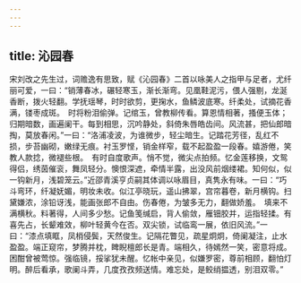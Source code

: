 ```yaml
---
---
---
```

title: 沁园春
---




宋刘改之先生过，词赡逸有思致，赋《沁园春》二首以咏美人之指甲与足者，尤纤丽可爱，一曰：“销薄春冰，碾轻寒玉，渐长渐弯。见凰鞋泥污，偎人强剔，龙涎香断，拨火轻翻。学抚瑶琴，时时欲剪，更掬水，鱼鳞波底寒。纤柔处，试摘花香满，镂枣成斑。　时将粉泪偷弹。记绾玉，曾教柳传看。算恩情相著，搔便玉体；归期暗数，画遍阑干。每到相思，沉吟静处，斜倚朱唇皓齿间。风流甚，把仙郎暗掏，莫放春闲。”一曰：“洛浦凌波，为谁微步，轻尘暗生。记踏花芳径，乱红不损，步苔幽砌，嫩绿无痕。衬玉罗悭，销金样窄，载不起盈盈一段春。嬉游倦，笑教人款捻，微褪些根。　有时自度歌声。悄不觉，微尖点拍频。忆金莲移换，文鸳得侣，绣茵催衮，舞凤轻分。懊恨深遮，牵情半露，出没风前烟缕裙。知何似，似一钩新月，浅碧笼云。”近邵青溪亨贞嗣其体调以咏眉目，真隽永有味。一曰：“巧斗弯环，纤凝妩媚，明妆未收。似江亭晓玩，遥山拂翠，宫帘暮卷，新月横钩。扫黛嫌浓，涂铅讶浅，能画张郎不自由。伤春倦，为皱多无力，翻做娇羞。　填来不满横秋。料著得，人间多少愁。记鱼笺缄启，背人偷敛，雁钿胶并，运指轻揉。有喜先占，长颦难效，柳叶轻黄今在否。双尖锁，试临鸾一展，依旧风流。”一曰：“漆点填眶，凤梢侵鬓，天然俊生。记隔花瞥见，疏星炯炯，倚阑凝注，止水盈盈。端正窥帘，梦腾并枕，睥睨檀郎长是青。端相久，待嫣然一笑，密意将成。　困酣曾被莺惊。强临镜，挼挲犹未醒。忆帐中亲见，似嫌罗密，尊前相顾，翻怕灯明。醉后看承，歌阑斗弄，几度孜孜频送情。难忘处，是鲛绡揾透，别泪双零。”